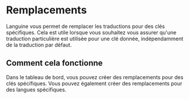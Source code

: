 # Remplacements

Languine vous permet de remplacer les traductions pour des clés spécifiques. Cela est utile lorsque vous souhaitez vous assurer qu'une traduction particulière est utilisée pour une clé donnée, indépendamment de la traduction par défaut.

## Comment cela fonctionne

Dans le tableau de bord, vous pouvez créer des remplacements pour des clés spécifiques. Vous pouvez également créer des remplacements pour des langues spécifiques.